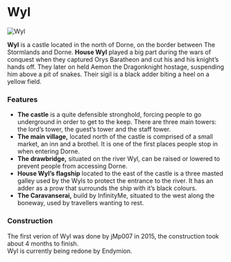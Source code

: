 

# Wyl

<Image
  src="https://cdn.sanity.io/images/1as7cn02/production/ec530c7203bd7f1bed5c5d4a9ae592714dd90ebc-1280x720.png?w=976&h=350&fit=crop&crop=center&auto=format"
  alt="Wyl"
  width={976}
  height={350}
/>

<ProjectDetails
  floatRight
  region="Dorne"
  house="House Wyl"
  type="Castle"
  status="Redo In Progress"
  warp="/warp wyl"
  projectLead="Endymion"
  dateStarted="December 24, 2018"
  dateCompleted="Invalid Date"
/>

**Wyl** is a castle located in the north of Dorne, on the border between The Stormlands and Dorne. **House Wyl** played a big part during the wars of conquest when they captured Orys Baratheon and cut his and his knight’s hands off. They later on held Aemon the Dragonknight hostage, suspending him above a pit of snakes. Their sigil is a black adder biting a heel on a yellow field.

### Features

- **The castle** is a quite defensible stronghold, forcing people to go underground in order to get to the keep. There are three main towers: the lord’s tower, the guest’s tower and the staff tower.
- **The main village,** located north of the castle is comprised of a small market, an inn and a brothel. It is one of the first places people stop in when entering Dorne.
- **The drawbridge,** situated on the river Wyl, can be raised or lowered to prevent people from accessing Dorne.
- **House Wyl’s flagship** located to the east of the castle is a three masted galley used by the Wyls to protect the entrance to the river. It has an adder as a prow that surrounds the ship with it’s black colours.
- **The Caravanserai,** build by InfinityMe, situated to the west along the boneway, used by travellers wanting to rest.

### Construction

The first verion of Wyl was done by jMp007 in 2015, the construction took about 4 months to finish.  
Wyl is currently being redone by Endymion.
